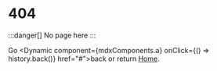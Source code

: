 
# 404

<HttpStatusCode code={404} />

:::danger[]
No page here
:::

Go <Dynamic component={mdxComponents.a} onClick={() => history.back()} href="#">back</Dynamic> or return [Home](/).

